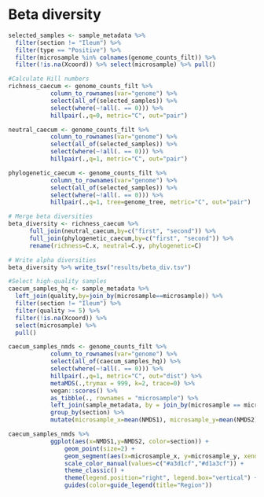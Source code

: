 # Beta diversity

```r
selected_samples <- sample_metadata %>% 
  filter(section != "Ileum") %>%
  filter(type == "Positive") %>%
  filter(microsample %in% colnames(genome_counts_filt)) %>%
  filter(!is.na(Xcoord)) %>% select(microsample) %>% pull()

#Calculate Hill numbers
richness_caecum <- genome_counts_filt %>%
            column_to_rownames(var="genome") %>%
            select(all_of(selected_samples)) %>%
            select(where(~!all(. == 0))) %>%
            hillpair(.,q=0, metric="C", out="pair")

neutral_caecum <- genome_counts_filt %>%
            column_to_rownames(var="genome") %>%
            select(all_of(selected_samples)) %>%
            select(where(~!all(. == 0))) %>%
            hillpair(.,q=1, metric="C", out="pair")

phylogenetic_caecum <- genome_counts_filt %>%
            column_to_rownames(var="genome") %>%
            select(all_of(selected_samples)) %>%
            select(where(~!all(. == 0))) %>%
            hillpair(.,q=1, tree=genome_tree, metric="C", out="pair")

# Merge beta diversities
beta_diversity <- richness_caecum %>%
      full_join(neutral_caecum,by=c("first", "second")) %>%
      full_join(phylogenetic_caecum,by=c("first", "second")) %>%
      rename(richness=C.x, neutral=C.y, phylogenetic=C)

# Write alpha diversities
beta_diversity %>% write_tsv("results/beta_div.tsv")
```

```r

#Select high-quality samples
caecum_samples_hq <- sample_metadata %>% 
  left_join(quality,by=join_by(microsample==microsample)) %>%
  filter(section != "Ileum") %>% 
  filter(quality >= 5) %>% 
  filter(!is.na(Xcoord)) %>% 
  select(microsample) %>% 
  pull()

caecum_samples_nmds <- genome_counts_filt %>%
            column_to_rownames(var="genome") %>%
            select(all_of(caecum_samples_hq)) %>%
            select(where(~!all(. == 0))) %>%
            hillpair(.,q=1, metric="C", out="dist") %>%
            metaMDS(.,trymax = 999, k=2, trace=0) %>%
            vegan::scores() %>%
            as_tibble(., rownames = "microsample") %>%
            left_join(sample_metadata, by = join_by(microsample == microsample)) %>%
            group_by(section) %>%
            mutate(microsample_x=mean(NMDS1), microsample_y=mean(NMDS2))

caecum_samples_nmds %>%
            ggplot(aes(x=NMDS1,y=NMDS2, color=section)) +
                geom_point(size=2) +
                geom_segment(aes(x=microsample_x, y=microsample_y, xend=NMDS1, yend=NMDS2), alpha=0.2) +
                scale_color_manual(values=c("#a3d1cf","#d1a3cf")) +
                theme_classic() +
                theme(legend.position="right", legend.box="vertical") +
                guides(color=guide_legend(title="Region"))

```